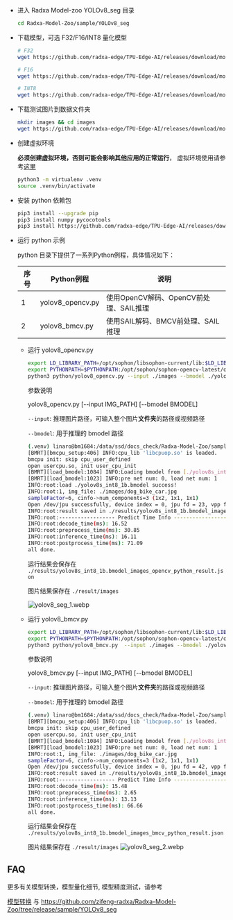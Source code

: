- 进入 Radxa Model-zoo YOLOv8_seg 目录
  ```bash
  cd Radxa-Model-Zoo/sample/YOLOv8_seg
  ```
- 下载模型，可选 F32/F16/INT8 量化模型

  ```bash
  # F32
  wget https://github.com/radxa-edge/TPU-Edge-AI/releases/download/model-zoo/yolov8s_fp32_1b.bmodel

  # F16
  wget https://github.com/radxa-edge/TPU-Edge-AI/releases/download/model-zoo/yolov8s_fp16_1b.bmodel

  # INT8
  wget https://github.com/radxa-edge/TPU-Edge-AI/releases/download/model-zoo/yolov8s_int8_1b.bmodel
  ```

- 下载测试图片到数据文件夹

  ```bash
  mkdir images && cd images
  wget https://github.com/radxa-edge/TPU-Edge-AI/releases/download/model-zoo/dog_bike_car.jpg
  ```

- 创建虚拟环境

  **必须创建虚拟环境，否则可能会影响其他应用的正常运行**， 虚拟环境使用请参考[这里](../ai-tools/virtualenv_usage)

  ```bash
  python3 -m virtualenv .venv
  source .venv/bin/activate
  ```

- 安装 python 依赖包
  ```bash
  pip3 install --upgrade pip
  pip3 install numpy pycocotools
  pip3 install https://github.com/radxa-edge/TPU-Edge-AI/releases/download/v0.1.0/sophon_arm-3.7.0-py3-none-any.whl
  ```
- 运行 python 示例

  python 目录下提供了一系列Python例程，具体情况如下：

  | 序号 | Python例程       | 说明                                   |
  | ---- | ---------------- | -------------------------------------- |
  | 1    | yolov8_opencv.py | 使用OpenCV解码、OpenCV前处理、SAIL推理 |
  | 2    | yolov8_bmcv.py   | 使用SAIL解码、BMCV前处理、SAIL推理     |

  - 运行 yolov8_opencv.py

    ```bash
    export LD_LIBRARY_PATH=/opt/sophon/libsophon-current/lib:$LD_LIBRARY_PATH
    export PYTHONPATH=$PYTHONPATH:/opt/sophon/sophon-opencv-latest/opencv-python/
    python3 python/yolov8_opencv.py --input ./images --bmodel ./yolov8s_int8_1b.bmodel
    ```

    参数说明

    yolov8_opencv.py [--input IMG_PATH] [--bmodel BMODEL]

    `--input`: 推理图片路径，可输入整个图片**文件夹**的路径或视频路径

    `--bmodel`: 用于推理的 bmodel 路径

    ```bash
    (.venv) linaro@bm1684:/data/ssd/docs_check/Radxa-Model-Zoo/sample/YOLOv8_seg$ python3 python/yolov8_opencv.py --input ./images --bmodel ./yolov8s_int8_1b.bmodel
    [BMRT][bmcpu_setup:406] INFO:cpu_lib 'libcpuop.so' is loaded.
    bmcpu init: skip cpu_user_defined
    open usercpu.so, init user_cpu_init
    [BMRT][load_bmodel:1084] INFO:Loading bmodel from [./yolov8s_int8_1b.bmodel]. Thanks for your patience...
    [BMRT][load_bmodel:1023] INFO:pre net num: 0, load net num: 1
    INFO:root:load ./yolov8s_int8_1b.bmodel success!
    INFO:root:1, img_file: ./images/dog_bike_car.jpg
    sampleFactor=6, cinfo->num_components=3 (1x2, 1x1, 1x1)
    Open /dev/jpu successfully, device index = 0, jpu fd = 23, vpp fd = 24
    INFO:root:result saved in ./results/yolov8s_int8_1b.bmodel_images_opencv_python_result.json
    INFO:root:------------------ Predict Time Info ----------------------
    INFO:root:decode_time(ms): 16.52
    INFO:root:preprocess_time(ms): 30.85
    INFO:root:inference_time(ms): 16.11
    INFO:root:postprocess_time(ms): 71.09
    all done.
    ```

    运行结果会保存在 `./results/yolov8s_int8_1b.bmodel_images_opencv_python_result.json`

    图片结果保存在 `./result/images`

    ![yolov8_seg_1.webp](/img/general-tutorial/tpu_ai/yolov8_seg_1.webp)

  - 运行 yolov8_bmcv.py

    ```bash
    export LD_LIBRARY_PATH=/opt/sophon/libsophon-current/lib:$LD_LIBRARY_PATH
    export PYTHONPATH=$PYTHONPATH:/opt/sophon/sophon-opencv-latest/opencv-python/
    python3 python/yolov8_bmcv.py  --input ./images --bmodel ./yolov8s_int8_1b.bmodel
    ```

    参数说明

    yolov8_bmcv.py [--input IMG_PATH] [--bmodel BMODEL]

    `--input`: 推理图片路径，可输入整个图片**文件夹**的路径或视频路径

    `--bmodel`: 用于推理的 bmodel 路径

    ```bash
    (.venv) linaro@bm1684:/data/ssd/docs_check/Radxa-Model-Zoo/sample/YOLOv8_seg$ python3 python/yolov8_bmcv.py  --input ./images --bmodel ./yolov8s_int8_1b.bmodel
    [BMRT][bmcpu_setup:406] INFO:cpu_lib 'libcpuop.so' is loaded.
    bmcpu init: skip cpu_user_defined
    open usercpu.so, init user_cpu_init
    [BMRT][load_bmodel:1084] INFO:Loading bmodel from [./yolov8s_int8_1b.bmodel]. Thanks for your patience...
    [BMRT][load_bmodel:1023] INFO:pre net num: 0, load net num: 1
    INFO:root:1, img_file: ./images/dog_bike_car.jpg
    sampleFactor=6, cinfo->num_components=3 (1x2, 1x1, 1x1)
    Open /dev/jpu successfully, device index = 0, jpu fd = 42, vpp fd = 43
    INFO:root:result saved in ./results/yolov8s_int8_1b.bmodel_images_bmcv_python_result.json
    INFO:root:------------------ Predict Time Info ----------------------
    INFO:root:decode_time(ms): 15.48
    INFO:root:preprocess_time(ms): 2.65
    INFO:root:inference_time(ms): 13.13
    INFO:root:postprocess_time(ms): 66.66
    all done.
    ```

    运行结果会保存在 `./results/yolov8s_int8_1b.bmodel_images_bmcv_python_result.json`

    图片结果保存在 `./result/images`
    ![yolov8_seg_2.webp](/img/general-tutorial/tpu_ai/yolov8_seg_2.webp)

## FAQ

更多有关模型转换，模型量化细节, 模型精度测试，请参考

[模型转换](../../model-compile) 与 https://github.com/zifeng-radxa/Radxa-Model-Zoo/tree/release/sample/YOLOv8_seg
